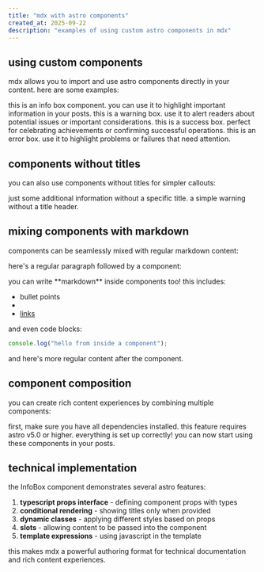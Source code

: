 ```yaml
---
title: "mdx with astro components"
created_at: 2025-09-22
description: "examples of using custom astro components in mdx"
---
```



## using custom components

mdx allows you to import and use astro components directly in your content. here are some examples:

<InfoBox type="info" title="information">
this is an info box component. you can use it to highlight important information in your posts.
</InfoBox>

<InfoBox type="warning" title="be careful">
this is a warning box. use it to alert readers about potential issues or important considerations.
</InfoBox>

<InfoBox type="success" title="great job">
this is a success box. perfect for celebrating achievements or confirming successful operations.
</InfoBox>

<InfoBox type="error" title="something went wrong">
this is an error box. use it to highlight problems or failures that need attention.
</InfoBox>

## components without titles

you can also use components without titles for simpler callouts:

<InfoBox type="info">
just some additional information without a specific title.
</InfoBox>

<InfoBox type="warning">
a simple warning without a title header.
</InfoBox>

## mixing components with markdown

components can be seamlessly mixed with regular markdown content:

here's a regular paragraph followed by a component:

<InfoBox type="success" title="pro tip">
you can write **markdown** inside components too! this includes:

- bullet points
- 
- [links](https://astro.build)

and even code blocks:

```javascript
console.log("hello from inside a component");
```
</InfoBox>

and here's more regular content after the component.

## component composition

you can create rich content experiences by combining multiple components:

<InfoBox type="info" title="getting started">
first, make sure you have all dependencies installed.
</InfoBox>

<InfoBox type="warning" title="compatibility note">  
this feature requires astro v5.0 or higher.
</InfoBox>

<InfoBox type="success" title="you're ready">
everything is set up correctly! you can now start using these components in your posts.
</InfoBox>

## technical implementation

the InfoBox component demonstrates several astro features:

1. **typescript props interface** - defining component props with types
2. **conditional rendering** - showing titles only when provided  
3. **dynamic classes** - applying different styles based on props
4. **slots** - allowing content to be passed into the component
5. **template expressions** - using javascript in the template

this makes mdx a powerful authoring format for technical documentation and rich content experiences.
